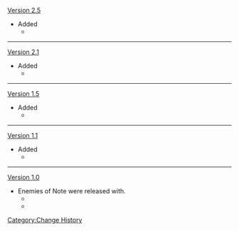 [[Version 2.5]]
*Added
**{{Enemy|Magatsu Mitake Narukami no Mikoto}}
----
[[Version 2.1]]
*Added
**{{Enemy|La Signora}}
----
[[Version 1.5]]
*Added
**{{Enemy|Azhdaha}}
----
[[Version 1.1]]
*Added
**{{Enemy|Childe}}
----
[[Version 1.0]]
* Enemies of Note were released with.
**{{Enemy|Dvalin}}
**{{Enemy|Andrius}}
<noinclude>[[Category:Change History]]</noinclude>